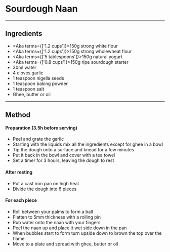 
# Sourdough Naan

<Badges
  quantity='6 naans'
  time='30m work, 3.5h total'
/>

---
## Ingredients

- <Aka terms={['1.2 cups']}>150g</Aka> strong white flour
- <Aka terms={['1.2 cups']}>150g</Aka> strong wholewheat flour
- <Aka terms={['5 tablespoons']}>150g</Aka> natural yogurt
- <Aka terms={['0.8 cups']}>150g</Aka> ripe sourdough starter
- 30ml water
- 4 cloves garlic
- 1 teaspoon nigella seeds
- 1 teaspoon baking powder
- 1 teaspoon salt
- Ghee, butter or oil

---
## Method

#### Preparation (3.5h before serving)

- Peel and grate the garlic
- Starting with the liquids mix all the ingredients except for ghee in a bowl
- Tip the dough onto a surface and knead for a few minutes
- Put it back in the bowl and cover with a tea towel
- Set a timer for 3 hours, leaving the dough to rest

#### After resting

- Put a cast iron pan on high heat
- Divide the dough into 6 pieces

#### For each piece

- Roll between your palms to form a ball
- Flatten to 5mm thickness with a rolling pin
- Rub water onto the naan with your fingers
- Peel the naan up and place it wet side down in the pan
- When bubbles start to form turn upside down to brown the top over the flame
- Move to a plate and spread with ghee, butter or oil
